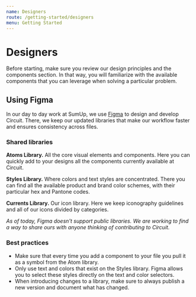 ```yaml
---
name: Designers
route: /getting-started/designers
menu: Getting Started
---
```


# Designers

Before starting, make sure you review our design principles and the components section. In that way, you will 
familiarize with the available components that you can leverage when solving a particular problem.

## Using Figma

In our day to day work at SumUp, we use [Figma](https://www.figma.com/) to design and develop Circuit. There, we keep our updated
libraries that make our workflow faster and ensures consistency across files.

### Shared libraries

**Atoms Library.** All the core visual elements and components. Here you can quickly add to your designs all the 
components currently available at Circuit.

**Styles Library.** Where colors and text styles are concentrated. There you can find all the available product and brand color schemes,
with their particular hex and Pantone codes.  

**Currents Library.** Our icon library. Here we keep iconography guidelines and all of our icons divided by categories.

*As of today, Figma doesn't support public libraries. We are working to find a way to share ours with anyone
thinking of contributing to Circuit.*

### Best practices
- Make sure that every time you add a component to your file you pull it as a symbol from the Atom library.
- Only use text and colors that exist on the Styles library. Figma allows you to select these styles directly on
the text and color selectors.
- When introducing changes to a library, make sure to always publish a new version and document what has changed. 
